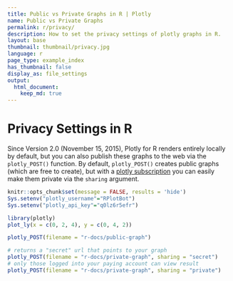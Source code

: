 ```yaml
---
title: Public vs Private Graphs in R | Plotly
name: Public vs Private Graphs
permalink: r/privacy/
description: How to set the privacy settings of plotly graphs in R.
layout: base
thumbnail: thumbnail/privacy.jpg
language: r
page_type: example_index
has_thumbnail: false
display_as: file_settings
output: 
  html_document:
    keep_md: true
---
```


# Privacy Settings in R

Since Version 2.0 (November 15, 2015), Plotly for R renders entirely locally by default, but you can also publish these graphs to the web via the `plotly_POST()` function. By default, `plotly_POST()` creates public graphs (which are free to create), but with a [plotly subscription](https://plot.ly/products/cloud/) you can easily make them private via the `sharing` argument.


```r
knitr::opts_chunk$set(message = FALSE, results = 'hide')
Sys.setenv("plotly_username"="RPlotBot")
Sys.setenv("plotly_api_key"="q0lz6r5efr")
```

```r
library(plotly)
plot_ly(x = c(0, 2, 4), y = c(0, 4, 2))
```

```r
plotly_POST(filename = "r-docs/public-graph")
```

```r
# returns a "secret" url that points to your graph
plotly_POST(filename = "r-docs/private-graph", sharing = "secret")
# only those logged into your paying account can view result
plotly_POST(filename = "r-docs/private-graph", sharing = "private")
```
